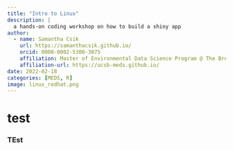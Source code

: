 ```yaml
---
title: "Intro to Linux"
description: |
  a hands-on coding workshop on how to build a shiny app
author:
  - name: Samantha Csik
    url: https://samanthacsik.github.io/
    orcid: 0000-0002-5300-3075
    affiliation: Master of Environmental Data Science Program @ The Bren School (UCSB) & The National Center for Ecological Analysis and Synthesis
    affiliation-url: https://ucsb-meds.github.io/
date: 2022-02-18
categories: [MEDS, R]
image: linux_redhat.png
---
```



# test 


### TEst